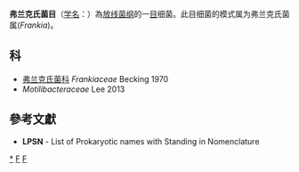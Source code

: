 {{Automatic taxobox
| taxon = Frankiales
| authority = Sen et al., 2014
| type genus = 弗兰克氏菌属<br>''Frankia''
| type genus authority = Brunchorst, 1886
| synonyms = ''Motilibacterales'' <small>Salam et al., 2020</small>
}}
'''弗兰克氏菌目'''（[[学名|学名]]：{{lang|la|''Frankiales''}}）為[[放线菌纲|放线菌纲]]的一[[目|目]]细菌。此目细菌的模式属为弗兰克氏菌属(''Frankia'')。

==科==
* [[弗兰克氏菌科|弗兰克氏菌科]] ''Frankiaceae'' Becking 1970
* ''Motilibacteraceae'' Lee 2013

==參考文獻==
{{reflist}}
* '''LPSN''' - List of Prokaryotic names with Standing in Nomenclature

{{taxonbar}}

[[Category:_弗兰克氏菌目|*]]
[[Category:_放线菌纲|F]]
[[Category:_2014年描述的分类群|F]]